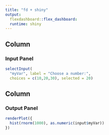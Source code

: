 ```yaml
---
title: "fd + shiny"
output:
  flexdashboard::flex_dashboard:
  runtime: shiny
---
```


Column {data-width=300}
-----------------------------------

### Input Panel

```r
selectInput(
  "myVar", label = "Choose a number:",
  choices = c(10,20,30), selected = 20)
```
 
Column {data-width=700}
-----------------------------------

### Output Panel

```r
renderPlot({
  hist(rnorm(1000), as.numeric(input$myVar))
})
```
